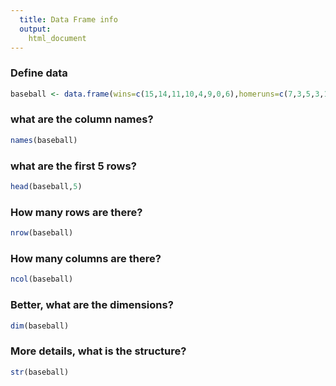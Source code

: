```yaml
---
  title: Data Frame info
  output:
    html_document
---
```


### Define data
```r
baseball <- data.frame(wins=c(15,14,11,10,4,9,0,6),homeruns=c(7,3,5,3,1,4,2,3))
```

### what are the column names?
```r
names(baseball)
```

### what are the first 5 rows?
```r
head(baseball,5)
```
### How many rows are there?
```r
nrow(baseball)
```

### How many columns are there?
```r
ncol(baseball)
```

### Better, what are the dimensions?
```r
dim(baseball)
```

### More details, what is the structure?
```r
str(baseball)
```
